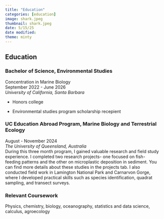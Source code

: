 ```yaml
---
title: "Education"
categories: [education]
image: shark.jpeg
thumbnail: shark.jpeg
date: 5/15/25
date modified: 
theme: minty
---
```


## Education

### Bachelor of Science, Environmental Studies

Concentration in Marine Biology<br> September 2022 - June 2026<br> *University of California, Santa Barbara*

-   Honors college<br>

-   Environmental studies program scholarship recepient

### UC Education Abroad Program, Marine Biology and Terrestrial Ecology

August - November 2024<br> *The University of Queensland, Australia*<br> During this three month program, I gained valuable research and field study experience. I completed two research projects- one focused on fish-feeding patterns and the other on microplastic deposition in sediment. You can find more details about these studies in the projects tab. I also conducted field work in Lamington National Park and Carnarvon Gorge, where I developed practical skills such as species identification, quadrat sampling, and transect surveys.

### Relevant Coursework

Physics, chemistry, biology, oceanography, statistics and data science, calculus, agroecology
